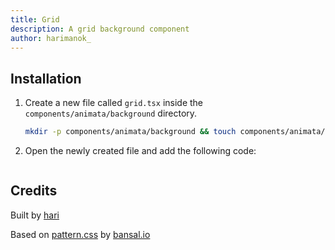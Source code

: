 ```yaml
---
title: Grid
description: A grid background component
author: harimanok_
---
```


<ComponentPreview name="background-grid--docs" />

## Installation

1. Create a new file called `grid.tsx` inside the `components/animata/background` directory.

   ```bash
   mkdir -p components/animata/background && touch components/animata/background/grid.tsx
   ```

2. Open the newly created file and add the following code:

   ```jsx file=<rootDir>/animata/background/grid.tsx

   ```

## Credits

Built by [hari](https://github.com/hari)

Based on [pattern.css](https://bansal.io/pattern-css) by [bansal.io](https://bansal.io/)
